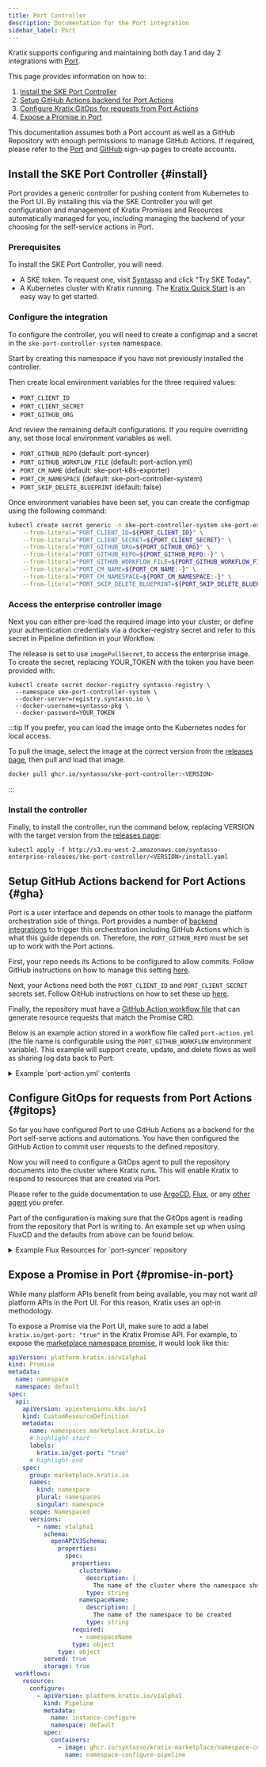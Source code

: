 ```yaml
---
title: Port Controller
description: Documentation for the Port integration
sidebar_label: Port
---
```


Kratix supports configuring and maintaining both day 1 and day 2 integrations with
[Port](https://www.port.io/).

This page provides information on how to:

1. [Install the SKE Port Controller](#install)
1. [Setup GitHub Actions backend for Port Actions](#gha)
1. [Configure Kratix GitOps for requests from Port Actions](#gitops)
1. [Expose a Promise in Port](#promise-in-port)

This documentation assumes both a Port account as well as a GitHub Repository with
enough permissions to manage GitHub Actions. If required, please refer to the
[Port](https://auth.getport.io/u/signup) and [GitHub](https://github.com/) sign-up
pages to create accounts.


## Install the SKE Port Controller {#install}

Port provides a generic controller for pushing content from Kubernetes to the Port UI.
By installing this via the SKE Controller you will get configuration and management of
Kratix Promises and Resources automatically managed for you, including managing the
backend of your choosing for the self-service actions in Port.


### Prerequisites 

To install the SKE Port Controller, you will need:

* A SKE token. To request one, visit [Syntasso](https://www.syntasso.io/pricing) and click "Try SKE
Today".
* A Kubernetes cluster with Kratix running. The [Kratix Quick Start](../../main/quick-start)
is an easy way to get started.


### Configure the integration

To configure the controller, you will need to create a configmap and a secret in the
`ske-port-controller-system` namespace.

Start by creating this namespace if you have not previously installed the controller.

Then create local environment variables for the three required values:
* `PORT_CLIENT_ID`
* `PORT_CLIENT_SECRET`
* `PORT_GITHUB_ORG`

And review the remaining default configurations. If you require overriding any, set those
local environment variables as well.

* `PORT_GITHUB_REPO` (default: port-syncer)
* `PORT_GITHUB_WORKFLOW_FILE` (default: port-action.yml)
* `PORT_CM_NAME` (default: ske-port-k8s-exporter)
* `PORT_CM_NAMESPACE` (default: ske-port-controller-system)
* `PORT_SKIP_DELETE_BLUEPRINT` (default: false)

Once environment variables have been set, you can create the configmap using the
following command:

```bash
kubectl create secret generic -n ske-port-controller-system ske-port-exporter-config \
    --from-literal="PORT_CLIENT_ID=${PORT_CLIENT_ID}" \
    --from-literal="PORT_CLIENT_SECRET=${PORT_CLIENT_SECRET}" \
    --from-literal="PORT_GITHUB_ORG=${PORT_GITHUB_ORG}" \
    --from-literal="PORT_GITHUB_REPO=${PORT_GITHUB_REPO:-}" \
    --from-literal="PORT_GITHUB_WORKFLOW_FILE=${PORT_GITHUB_WORKFLOW_FILE:-}" \
    --from-literal="PORT_CM_NAME=${PORT_CM_NAME:-}" \
    --from-literal="PORT_CM_NAMESPACE=${PORT_CM_NAMESPACE:-}" \
    --from-literal="PORT_SKIP_DELETE_BLUEPRINT=${PORT_SKIP_DELETE_BLUEPRINT:-}"
```

### Access the enterprise controller image

Next you can either pre-load the required image into your cluster, or define your
authentication credentials via a docker-registry secret and refer to this secret in
Pipeline definition in your Workflow.

The release is set to use `imagePullSecret`, to access the enterprise image. To create
the secret, replacing YOUR_TOKEN with the token you have been provided with:

```
kubectl create secret docker-registry syntasso-registry \
  --namespace ske-port-controller-system \
  --docker-server=registry.syntasso.io \
  --docker-username=syntasso-pkg \
  --docker-password=YOUR_TOKEN
```

:::tip
If you prefer, you can load the image onto the Kubernetes nodes for local access.

To pull the image, select the image at the correct version from the
[releases page](../releases/ske-port-controller), then pull and load that image.

```bash
docker pull ghcr.io/syntasso/ske-port-controller:<VERSION>
```
:::


### Install the controller

Finally, to install the controller, run the command below, replacing VERSION with the
target version from the [releases page](../releases/ske-port-controller):

```
kubectl apply -f http://s3.eu-west-2.amazonaws.com/syntasso-enterprise-releases/ske-port-controller/<VERSION>/install.yaml
```

## Setup GitHub Actions backend for Port Actions {#gha}

Port is a user interface and depends on other tools to manage the platform orchestration
side of things. Port provides a number of [backend integrations](https://docs.port.io/actions-and-automations/setup-backend/)
to trigger this orchestration including GitHub Actions which is what this guide depends
on. Therefore, the `PORT_GITHUB_REPO` must be set up to work with the Port actions.

First, your repo needs its Actions to be configured to allow commits. Follow
GitHub instructions on how to manage this setting
[here](https://docs.github.com/en/repositories/managing-your-repositorys-settings-and-features/enabling-features-for-your-repository/managing-github-actions-settings-for-a-repository#preventing-github-actions-from-creating-or-approving-pull-requests).

Next, your Actions need both the `PORT_CLIENT_ID` and `PORT_CLIENT_SECRET` secrets set.
Follow GitHub instructions on how to set these up
[here](https://docs.github.com/en/actions/security-for-github-actions/security-guides/using-secrets-in-github-actions).

Finally, the repository must have a
[GitHub Action workflow file](https://docs.github.com/en/actions/about-github-actions/understanding-github-actions#workflows)
that can generate resource requests that match the Promise CRD.

Below is an example action stored in a workflow file called `port-action.yml` (the file
name is configurable using the `PORT_GITHUB_WORKFLOW` environment variable). This example
will support create, update, and delete flows as well as sharing log data back to Port:

<details>
  <summary>Example `port-action.yml` contents</summary>

```yaml
name: Sync control plane gitops
permissions:
  contents: write
  pull-requests: write
on:
  workflow_dispatch:
    inputs:
      operation:
        required: true
        description: "Delete, Update or create"
        type: string
      triggeringUser:
        required: true
        description: "The email of the triggering user"
        type: string
      runId:
        required: true
        description: "Port's Run ID"
        type: string
      manifest:
        required: true
        description: "The K8s manifest generated by Port"
        type: string
      folder:
        required: true
        description: Folder where the resource will be stored
        default: "./kratix/platform/resources"
        type: string

jobs:
  commit-to-main:
    runs-on: ubuntu-latest
    steps:
      - name: checkout
        uses: actions/checkout@v2
      - uses: actions/setup-python@v5
        with:
          python-version: '3.10' 
      - name: Update manifests folder
        run: |
            echo '${{ inputs.manifest }}' | jq .  > temp.json
            yaml_data=$(yq -p json -o yaml temp.json)
            name=$(echo '${{ inputs.manifest }}' | jq -r .metadata.name)
            mkdir -p ${{ inputs.folder }}
            if [ "${{ inputs.operation }}" = "DELETE" ]; then
              rm -f "${{ inputs.folder }}/$name.yaml"
            else
              echo "$yaml_data" > "${{ inputs.folder }}/$name.yaml"
            fi
            rm -f temp.json
      - uses: port-labs/port-github-action@v1
        with:
          clientId: ${{ secrets.PORT_CLIENT_ID }}
          clientSecret: ${{ secrets.PORT_CLIENT_SECRET }}
          operation: PATCH_RUN
          runId: ${{inputs.runId}} 
          icon: GithubActions
          logMessage: "Creating a commit with the changes of the new resource in folder ${{ inputs.folder }} 🚀"
      - name: create commit to main 
        env:
          GITHUB_TOKEN: ${{ secrets.GITHUB_TOKEN }}
        run: |
          git config user.name "GitHub Action"
          git config user.email "github-actions[bot]@users.noreply.github.com"
          git add .
          if ! git diff-index --quiet HEAD; then
            git commit -m "chore: ${{ inputs.operation }} resource by ${{ inputs.triggeringUser }}"
            git push origin main
          fi
      - uses: port-labs/port-github-action@v1
        if: success()
        with:
          clientId: ${{ secrets.PORT_CLIENT_ID }}
          clientSecret: ${{ secrets.PORT_CLIENT_SECRET }}
          operation: PATCH_RUN
          runId: ${{inputs.runId}} 
          icon: GithubActions
          logMessage: |
            Successfully committed request to main ✅
      - uses: port-labs/port-github-action@v1
        if: failure()
        with:
          clientId: ${{ secrets.PORT_CLIENT_ID }}
          clientSecret: ${{ secrets.PORT_CLIENT_SECRET }}
          operation: PATCH_RUN
          runId: ${{inputs.runId}} 
          icon: GithubActions
          logMessage: | 
            Failed to commit request to main ❌
            Resource may have been created outside of Port 🕵
            Check the job run logs in Github to learn more 📜:
              ${{ github.server_url }}/${{ github.repository }}/actions/runs/${{ github.run_id }}
```

</details>


## Configure GitOps for requests from Port Actions {#gitops}

So far you have configured Port to use GitHub Actions as a backend for the Port
self-serve actions and automations. You have then configured the GitHub Action to
commit user requests to the defined repository.

Now you will need to configure a GitOps agent to pull the repository documents into the
cluster where Kratix runs. This will enable Kratix to respond to resources that are
created via Port.

Please refer to the guide documentation to use
[ArgoCD](https://docs.kratix.io/main/guides/installing-argocd),
[Flux](https://docs.kratix.io/main/guides/installing-fluxcd), or any
[other agent](https://docs.kratix.io/main/guides/custom-gitops-agent) you prefer.

Part of the configuration is making sure that the GitOps agent is reading from the
repository that Port is writing to. An example set up when using FluxCD and the defaults
from above can be found below.

<details>
  <summary>Example Flux Resources for `port-syncer` repository</summary>

  :::info
  This example resource depends on a secret called `github-creds` to exist in the
  `flux-system` namespace. This secret should be configured based on the
  [FluxCD docs](https://fluxcd.io/flux/components/source/gitrepositories/#secret-reference).
  :::

```
---
apiVersion: source.toolkit.fluxcd.io/v1
kind: GitRepository
metadata:
  name: kratix-port-resources
  namespace: flux-system
spec:
  interval: 5s
  url: https://github.com/${PORT_GITHUB_ORG}/${PORT_GITHUB_REPO}
  ref:
    branch: main
  secretRef:
    name: github-creds
---
apiVersion: kustomize.toolkit.fluxcd.io/v1
kind: Kustomization
metadata:
  name: kratix-port-resources
  namespace: flux-system
spec:
  interval: 3s
  sourceRef:
    kind: GitRepository
    name: kratix-port-resources
  path: "kratix/platform/resources/"
  prune: true
```

</details>

## Expose a Promise in Port {#promise-in-port}

While many platform APIs benefit from being available, you may not want _all_ platform
APIs in the Port UI. For this reason, Kratix uses an opt-in methodology.

To expose a Promise via the Port UI, make sure to add a label
`kratix.io/get-port: "true"` in the Kratix Promise API. For example, to expose the
[marketplace namespace promise](https://github.com/syntasso/kratix-marketplace/tree/main/namespace),
it would look like this:

```yaml
apiVersion: platform.kratix.io/v1alpha1
kind: Promise
metadata:
  name: namespace
  namespace: default
spec:
  api:
    apiVersion: apiextensions.k8s.io/v1
    kind: CustomResourceDefinition
    metadata:
      name: namespaces.marketplace.kratix.io
      # highlight-start
      labels:
        kratix.io/get-port: "true"
      # highlight-end
    spec:
      group: marketplace.kratix.io
      names:
        kind: namespace
        plural: namespaces
        singular: namespace
      scope: Namespaced
      versions:
        - name: v1alpha1
          schema:
            openAPIV3Schema:
              properties:
                spec:
                  properties:
                    clusterName:
                      description: |
                        The name of the cluster where the namespace should be created
                      type: string
                    namespaceName:
                      description: |
                        The name of the namespace to be created
                      type: string
                  required:
                    - namespaceName
                  type: object
              type: object
          served: true
          storage: true
  workflows:
    resource:
      configure:
        - apiVersion: platform.kratix.io/v1alpha1
          kind: Pipeline
          metadata:
            name: instance-configure
            namespace: default
          spec:
            containers:
              - image: ghcr.io/syntasso/kratix-marketplace/namespace-configure-pipeline:v0.1.0
                name: namespace-configure-pipeline
```
